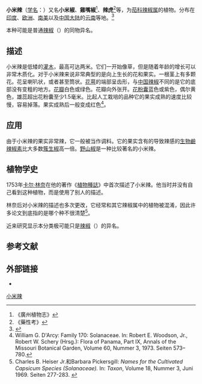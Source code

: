 {{Speciesbox
| image = Tabasco peppers.JPG
| genus = Capsicum
| species = frutescens
| status = LC
| status_system = IUCN3.1
| status_ref = <ref name=IUCN>{{Cite iucn | author = Azurdia, C., Aguilar-Meléndez, A., Cerén-López, J., Contreras, A. & Menjívar, J | title = ''Capsicum frutescens'' | volume = 2019 | page = e.T110057309A110057536 | date = 2019 | doi = 10.2305/IUCN.UK.2017-3.RLTS.T110057309A110057536.en }}</ref>
| authority = [[L.|L.]], 1753
}}

'''小米辣'''（[[学名|学名]]：{{lang|la|''Capsicum frutescens''}}）又名'''小米椒'''、'''雞嘴椒'''<ref>《廣州植物志》</ref>、'''辣虎'''<ref>《藥性考》</ref>等，为[[茄科|茄科]][[辣椒属|辣椒属]]的植物。分布在[[印度|印度]]、[[欧洲|欧洲]]、[[南美|南美]]以及[[中国大陆|中国大陆]]的[[云南|云南]]等地。<ref>{{cite web| url =http://www.bioinfo.cn/db05/KmzwSpecies.php?action=view&id=30950| title =小米辣| work =《中国高等植物数据库全库》| publisher =中国科学院微生物研究所| author =昆明植物研究所| accessdate =2009-02-26| language =zh-cn| deadurl =yes| archiveurl =https://web.archive.org/web/20160305013108/http://www.bioinfo.cn/db05/KmzwSpecies.php?action=view&id=30950| archivedate =2016-03-05}}</ref>

本种可能是普通[[辣椒|辣椒]]（{{lang|la|''Capsicum annuum''}}）的同物异名。{{r|theplantlist}}

==描述==
小米辣是低矮的[[灌木|灌木]]，最高可达两米。它们一开始像草，但是随着年龄的增长可以非常木质化。对于小米辣来说非常典型的是向上生长的花和果实。一根茎上有多颗花。花呈喇叭状，或者甚至筒状。[[花萼|花萼]]的端部呈齿形，与[[中国辣椒|中国辣椒]]不同的是它的底部没有变粗的地方。[[花瓣|花瓣]]白色或绿色。花瓣向外张开。[[花粉囊|花粉囊]]蓝色或紫色，偶尔黄色，雄蕊超出花粉囊至少1.5毫米。比起人工栽培的品种它的果实成熟的速度比较慢，容易掉落。果实成熟后一般变成红色<ref name="FloraPanama">William G. D'Arcy: Family 170: Solanaceae. In: Robert E. Woodson, Jr., Robert W. Schery (Hrsg.): Flora of Panama, Part IX, Annals of the Missouri Botanical Garden, Volume 60, Nummer 3, 1973. Seiten 573–780.</ref>。

==应用==
由于小米辣的果实非常辣，它一般被当作调料。它的果实含有的导致辣感的[[生物鹼|生物鹼]][[辣椒素|辣椒素]]比大多数[[簇生椒|簇生椒]]高一倍。[[野山椒|野山椒]]是一种比较著名的小米辣。

==植物学史==
1753年[[卡尔·林奈|卡尔·林奈]]在他的著作《[[植物種誌|植物種誌]]》中首次描述了小米辣。他当时并没有自己看到这种植物，而是使用了别人的描述。

林奈后对小米辣的描述也多次更改，它经常和其它辣椒属中的植物被混淆，因此许多论文到底指的是哪个种不很清楚<ref name="Heiser69">Charles B. Heiser Jr.和Barbara Pickersgill: ''Names for the Cultivated Capsicum Species (Solanaceae).'' In: ''Taxon'', Volume 18, Nummer 3, Juni 1969. Seiten 277-283. {{DOI|10.2307/1218828}}</ref>。

近来研究显示本分类极可能只是[[辣椒|辣椒]]（{{lang|la|''Capsicum annuum''}}）的异名。{{r|theplantlist}}

==参考文献==
{{reflist|refs=
<ref name="theplantlist">[http://www.theplantlist.org/tpl1.1/record/kew-2698515 ''Capsicum frutescens'' L.]. In: ''The Plant List'' (2013). Version 1.1. Published on the Internet; http://www.theplantlist.org/ [2018-3-31].</ref>
}}

==外部链接==
{{Commons|Capsicum frutescens}}
{{Wikispecies|Capsicum frutescens}}
*{{zh-hans}}{{CVH|Capsicum frutescens}}
{{Taxonbar|from=Q311426}}

[[Category:辣椒属|小米辣]]